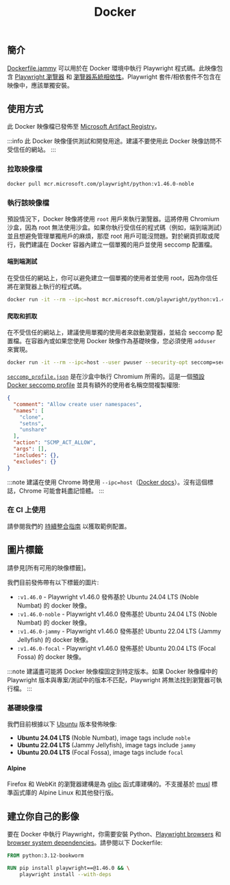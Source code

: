 ﻿---
id: docker
title: "Docker"
---

## 簡介

[Dockerfile.jammy] 可以用於在 Docker 環境中執行 Playwright 程式碼。此映像包含 [Playwright 瀏覽器](./browsers.mdx#install-browsers) 和 [瀏覽器系統相依性](./browsers.mdx#install-system-dependencies)。Playwright 套件/相依套件不包含在映像中，應該單獨安裝。

## 使用方式

此 Docker 映像檔已發佈至 [Microsoft Artifact Registry]。

:::info
此 Docker 映像僅供測試和開發用途。建議不要使用此 Docker 映像訪問不受信任的網站。
:::

### 拉取映像檔

```bash
docker pull mcr.microsoft.com/playwright/python:v1.46.0-noble
```

### 執行該映像檔

預設情況下，Docker 映像將使用 `root` 用戶來執行瀏覽器。這將停用 Chromium 沙盒，因為 root 無法使用沙盒。如果你執行受信任的程式碼（例如，端到端測試）並且想避免管理單獨用戶的麻煩，那麼 root 用戶可能沒問題。對於網頁抓取或爬行，我們建議在 Docker 容器內建立一個單獨的用戶並使用 seccomp 配置檔。

#### 端到端測試

在受信任的網站上，你可以避免建立一個單獨的使用者並使用 root，因為你信任將在瀏覽器上執行的程式碼。

```bash
docker run -it --rm --ipc=host mcr.microsoft.com/playwright/python:v1.46.0-noble /bin/bash
```

#### 爬取和抓取

在不受信任的網站上，建議使用單獨的使用者來啟動瀏覽器，並結合 seccomp 配置檔。在容器內或如果您使用 Docker 映像作為基礎映像，您必須使用 `adduser` 來實現。

```bash
docker run -it --rm --ipc=host --user pwuser --security-opt seccomp=seccomp_profile.json mcr.microsoft.com/playwright/python:v1.46.0-noble /bin/bash
```

[`seccomp_profile.json`](https://github.com/microsoft/playwright/blob/main/utils/docker/seccomp_profile.json) 是在沙盒中執行 Chromium 所需的。這是一個[預設 Docker seccomp profile](https://github.com/docker/engine/blob/d0d99b04cf6e00ed3fc27e81fc3d94e7eda70af3/profiles/seccomp/default.json) 並具有額外的使用者名稱空間複製權限:

```json
{
  "comment": "Allow create user namespaces",
  "names": [
    "clone",
    "setns",
    "unshare"
  ],
  "action": "SCMP_ACT_ALLOW",
  "args": [],
  "includes": {},
  "excludes": {}
}
```

:::note
建議在使用 Chrome 時使用 `--ipc=host`（[Docker docs](https://docs.docker.com/engine/reference/run/#ipc-settings---ipc)）。沒有這個標誌，Chrome 可能會耗盡記憶體。
:::

### 在 CI 上使用

請參閱我們的 [持續整合指南](./ci.mdx) 以獲取範例配置。

## 圖片標籤

請參見[所有可用的映像標籤]。

我們目前發佈帶有以下標籤的圖片:

- `:v1.46.0` - Playwright v1.46.0 發佈基於 Ubuntu 24.04 LTS (Noble Numbat) 的 docker 映像。
- `:v1.46.0-noble` - Playwright v1.46.0 發佈基於 Ubuntu 24.04 LTS (Noble Numbat) 的 docker 映像。
- `:v1.46.0-jammy` - Playwright v1.46.0 發佈基於 Ubuntu 22.04 LTS (Jammy Jellyfish) 的 docker 映像。
- `:v1.46.0-focal` - Playwright v1.46.0 發佈基於 Ubuntu 20.04 LTS (Focal Fossa) 的 docker 映像。

:::note
建議盡可能將 Docker 映像檔固定到特定版本。如果 Docker 映像檔中的 Playwright 版本與專案/測試中的版本不匹配，Playwright 將無法找到瀏覽器可執行檔。
:::

### 基礎映像檔

我們目前根據以下 [Ubuntu](https://hub.docker.com/_/ubuntu) 版本發佈映像:

- **Ubuntu 24.04 LTS** (Noble Numbat), image tags include `noble`
- **Ubuntu 22.04 LTS** (Jammy Jellyfish), image tags include `jammy`
- **Ubuntu 20.04 LTS** (Focal Fossa), image tags include `focal`

#### Alpine

Firefox 和 WebKit 的瀏覽器建構是為 [glibc](https://en.wikipedia.org/wiki/Glibc) 函式庫建構的。不支援基於 [musl](https://en.wikipedia.org/wiki/Musl) 標準函式庫的 Alpine Linux 和其他發行版。

## 建立你自己的影像

要在 Docker 中執行 Playwright，你需要安裝 Python、[Playwright browsers](./browsers.mdx#install-browsers) 和 [browser system dependencies](./browsers.mdx#install-system-dependencies)。請參閱以下 Dockerfile:

```Dockerfile
FROM python:3.12-bookworm

RUN pip install playwright==@1.46.0 && \
    playwright install --with-deps
```




[Accessibility]: /api/class-accessibility.mdx "Accessibility"
[APIRequest]: /api/class-apirequest.mdx "APIRequest"
[APIRequestContext]: /api/class-apirequestcontext.mdx "APIRequestContext"
[APIResponse]: /api/class-apiresponse.mdx "APIResponse"
[APIResponseAssertions]: /api/class-apiresponseassertions.mdx "APIResponseAssertions"
[Browser]: /api/class-browser.mdx "Browser"
[BrowserContext]: /api/class-browsercontext.mdx "BrowserContext"
[BrowserType]: /api/class-browsertype.mdx "BrowserType"
[CDPSession]: /api/class-cdpsession.mdx "CDPSession"
[Clock]: /api/class-clock.mdx "Clock"
[ConsoleMessage]: /api/class-consolemessage.mdx "ConsoleMessage"
[Dialog]: /api/class-dialog.mdx "Dialog"
[Download]: /api/class-download.mdx "Download"
[ElementHandle]: /api/class-elementhandle.mdx "ElementHandle"
[Error]: /api/class-error.mdx "Error"
[FileChooser]: /api/class-filechooser.mdx "FileChooser"
[Frame]: /api/class-frame.mdx "Frame"
[FrameLocator]: /api/class-framelocator.mdx "FrameLocator"
[JSHandle]: /api/class-jshandle.mdx "JSHandle"
[Keyboard]: /api/class-keyboard.mdx "Keyboard"
[Locator]: /api/class-locator.mdx "Locator"
[LocatorAssertions]: /api/class-locatorassertions.mdx "LocatorAssertions"
[Mouse]: /api/class-mouse.mdx "Mouse"
[Page]: /api/class-page.mdx "Page"
[PageAssertions]: /api/class-pageassertions.mdx "PageAssertions"
[Playwright]: /api/class-playwright.mdx "Playwright"
[Request]: /api/class-request.mdx "Request"
[Response]: /api/class-response.mdx "Response"
[Route]: /api/class-route.mdx "Route"
[Selectors]: /api/class-selectors.mdx "Selectors"
[TimeoutError]: /api/class-timeouterror.mdx "TimeoutError"
[Touchscreen]: /api/class-touchscreen.mdx "Touchscreen"
[Tracing]: /api/class-tracing.mdx "Tracing"
[Video]: /api/class-video.mdx "Video"
[WebError]: /api/class-weberror.mdx "WebError"
[WebSocket]: /api/class-websocket.mdx "WebSocket"
[Worker]: /api/class-worker.mdx "Worker"
[Element]: https://developer.mozilla.org/en-US/docs/Web/API/element "Element"
[EvaluationArgument]: /evaluating.mdx#evaluation-argument "EvaluationArgument"
[Promise]: https://developer.mozilla.org/en-US/docs/Web/JavaScript/Reference/Global_Objects/Promise "Promise"
[iterator]: https://developer.mozilla.org/en-US/docs/Web/JavaScript/Reference/Iteration_protocols "Iterator"
[origin]: https://developer.mozilla.org/en-US/docs/Glossary/Origin "Origin"
[selector]: https://developer.mozilla.org/en-US/docs/Web/CSS/CSS_Selectors "selector"
[Serializable]: https://developer.mozilla.org/en-US/docs/Web/JavaScript/Reference/Global_Objects/JSON/stringify#Description "Serializable"
[UIEvent.detail]: https://developer.mozilla.org/en-US/docs/Web/API/UIEvent/detail "UIEvent.detail"
[UnixTime]: https://en.wikipedia.org/wiki/Unix_time "Unix Time"
[xpath]: https://developer.mozilla.org/en-US/docs/Web/XPath "xpath"

[Any]: https://docs.python.org/3/library/typing.html#typing.Any "Any"
[bool]: https://docs.python.org/3/library/stdtypes.html "bool"
[bytes]: https://docs.python.org/3/library/stdtypes.html#bytes "bytes"
[Callable]: https://docs.python.org/3/library/typing.html#typing.Callable "Callable"
[EventContextManager]: https://docs.python.org/3/reference/datamodel.html#context-managers "Event context manager"
[EventEmitter]: https://pyee.readthedocs.io/en/latest/#pyee.BaseEventEmitter "EventEmitter"
[Exception]: https://docs.python.org/3/library/exceptions.html#Exception "Exception"
[Dict]: https://docs.python.org/3/library/typing.html#typing.Dict "Dict"
[float]: https://docs.python.org/3/library/stdtypes.html#numeric-types-int-float-complex "float"
[int]: https://docs.python.org/3/library/stdtypes.html#numeric-types-int-float-complex "int"
[List]: https://docs.python.org/3/library/typing.html#typing.List "List"
[NoneType]: https://docs.python.org/3/library/constants.html#None "None"
[Pattern]: https://docs.python.org/3/library/re.html "Pattern"
[URL]: https://en.wikipedia.org/wiki/URL "URL"
[pathlib.Path]: https://realpython.com/python-pathlib/ "pathlib.Path"
[str]: https://docs.python.org/3/library/stdtypes.html#text-sequence-type-str "str"
[Union]: https://docs.python.org/3/library/typing.html#typing.Union "Union"
[datetime]: https://docs.python.org/3/library/datetime.html#datetime.datetime "datetime"

[all available image tags]: https://mcr.microsoft.com/en-us/product/playwright/python/about "all available image tags"
[Microsoft Artifact Registry]: https://mcr.microsoft.com/en-us/product/playwright/python/about "Microsoft Artifact Registry"
[Dockerfile.jammy]: https://github.com/microsoft/playwright-python/blob/main/utils/docker/Dockerfile.jammy "Dockerfile.jammy"
